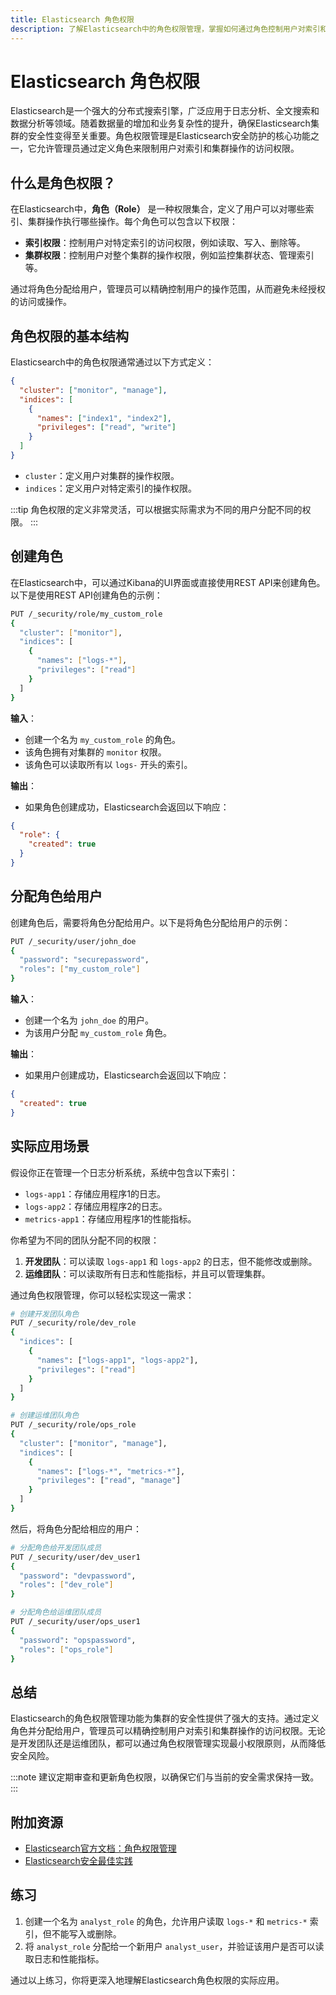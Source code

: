 ```yaml
---
title: Elasticsearch 角色权限
description: 了解Elasticsearch中的角色权限管理，掌握如何通过角色控制用户对索引和集群的访问权限。
---
```


# Elasticsearch 角色权限

Elasticsearch是一个强大的分布式搜索引擎，广泛应用于日志分析、全文搜索和数据分析等领域。随着数据量的增加和业务复杂性的提升，确保Elasticsearch集群的安全性变得至关重要。角色权限管理是Elasticsearch安全防护的核心功能之一，它允许管理员通过定义角色来限制用户对索引和集群操作的访问权限。

## 什么是角色权限？

在Elasticsearch中，**角色（Role）** 是一种权限集合，定义了用户可以对哪些索引、集群操作执行哪些操作。每个角色可以包含以下权限：

- **索引权限**：控制用户对特定索引的访问权限，例如读取、写入、删除等。
- **集群权限**：控制用户对整个集群的操作权限，例如监控集群状态、管理索引等。

通过将角色分配给用户，管理员可以精确控制用户的操作范围，从而避免未经授权的访问或操作。

## 角色权限的基本结构

Elasticsearch中的角色权限通常通过以下方式定义：

```json
{
  "cluster": ["monitor", "manage"],
  "indices": [
    {
      "names": ["index1", "index2"],
      "privileges": ["read", "write"]
    }
  ]
}
```

- `cluster`：定义用户对集群的操作权限。
- `indices`：定义用户对特定索引的操作权限。

:::tip
角色权限的定义非常灵活，可以根据实际需求为不同的用户分配不同的权限。
:::

## 创建角色

在Elasticsearch中，可以通过Kibana的UI界面或直接使用REST API来创建角色。以下是使用REST API创建角色的示例：

```bash
PUT /_security/role/my_custom_role
{
  "cluster": ["monitor"],
  "indices": [
    {
      "names": ["logs-*"],
      "privileges": ["read"]
    }
  ]
}
```

**输入**：
- 创建一个名为 `my_custom_role` 的角色。
- 该角色拥有对集群的 `monitor` 权限。
- 该角色可以读取所有以 `logs-` 开头的索引。

**输出**：
- 如果角色创建成功，Elasticsearch会返回以下响应：

```json
{
  "role": {
    "created": true
  }
}
```

## 分配角色给用户

创建角色后，需要将角色分配给用户。以下是将角色分配给用户的示例：

```bash
PUT /_security/user/john_doe
{
  "password": "securepassword",
  "roles": ["my_custom_role"]
}
```

**输入**：
- 创建一个名为 `john_doe` 的用户。
- 为该用户分配 `my_custom_role` 角色。

**输出**：
- 如果用户创建成功，Elasticsearch会返回以下响应：

```json
{
  "created": true
}
```

## 实际应用场景

假设你正在管理一个日志分析系统，系统中包含以下索引：

- `logs-app1`：存储应用程序1的日志。
- `logs-app2`：存储应用程序2的日志。
- `metrics-app1`：存储应用程序1的性能指标。

你希望为不同的团队分配不同的权限：

1. **开发团队**：可以读取 `logs-app1` 和 `logs-app2` 的日志，但不能修改或删除。
2. **运维团队**：可以读取所有日志和性能指标，并且可以管理集群。

通过角色权限管理，你可以轻松实现这一需求：

```bash
# 创建开发团队角色
PUT /_security/role/dev_role
{
  "indices": [
    {
      "names": ["logs-app1", "logs-app2"],
      "privileges": ["read"]
    }
  ]
}

# 创建运维团队角色
PUT /_security/role/ops_role
{
  "cluster": ["monitor", "manage"],
  "indices": [
    {
      "names": ["logs-*", "metrics-*"],
      "privileges": ["read", "manage"]
    }
  ]
}
```

然后，将角色分配给相应的用户：

```bash
# 分配角色给开发团队成员
PUT /_security/user/dev_user1
{
  "password": "devpassword",
  "roles": ["dev_role"]
}

# 分配角色给运维团队成员
PUT /_security/user/ops_user1
{
  "password": "opspassword",
  "roles": ["ops_role"]
}
```

## 总结

Elasticsearch的角色权限管理功能为集群的安全性提供了强大的支持。通过定义角色并分配给用户，管理员可以精确控制用户对索引和集群操作的访问权限。无论是开发团队还是运维团队，都可以通过角色权限管理实现最小权限原则，从而降低安全风险。

:::note
建议定期审查和更新角色权限，以确保它们与当前的安全需求保持一致。
:::

## 附加资源

- [Elasticsearch官方文档：角色权限管理](https://www.elastic.co/guide/en/elasticsearch/reference/current/security-api-put-role.html)
- [Elasticsearch安全最佳实践](https://www.elastic.co/guide/en/elasticsearch/reference/current/security-best-practices.html)

## 练习

1. 创建一个名为 `analyst_role` 的角色，允许用户读取 `logs-*` 和 `metrics-*` 索引，但不能写入或删除。
2. 将 `analyst_role` 分配给一个新用户 `analyst_user`，并验证该用户是否可以读取日志和性能指标。

通过以上练习，你将更深入地理解Elasticsearch角色权限的实际应用。